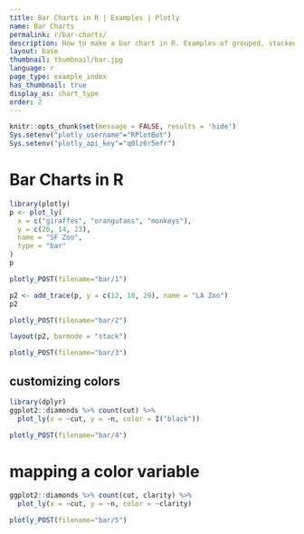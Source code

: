 ```yaml
---
title: Bar Charts in R | Examples | Plotly
name: Bar Charts
permalink: r/bar-charts/
description: How to make a bar chart in R. Examples of grouped, stacked, overlaid, and colored bar charts.
layout: base
thumbnail: thumbnail/bar.jpg
language: r
page_type: example_index
has_thumbnail: true
display_as: chart_type
order: 2
---
```


```r
knitr::opts_chunk$set(message = FALSE, results = 'hide')
Sys.setenv("plotly_username"="RPlotBot")
Sys.setenv("plotly_api_key"="q0lz6r5efr")
```

# Bar Charts in R

```r
library(plotly)
p <- plot_ly(
  x = c("giraffes", "orangutans", "monkeys"),
  y = c(20, 14, 23),
  name = "SF Zoo",
  type = "bar"
)
p
```

```r
plotly_POST(filename="bar/1")
```

```r
p2 <- add_trace(p, y = c(12, 18, 29), name = "LA Zoo")
p2
```

```r
plotly_POST(filename="bar/2")
```

```r
layout(p2, barmode = "stack")
```

```r
plotly_POST(filename="bar/3")
```

## customizing colors

```r
library(dplyr)
ggplot2::diamonds %>% count(cut) %>%
  plot_ly(x = ~cut, y = ~n, color = I("black"))
```

```r
plotly_POST(filename="bar/4")
```

# mapping a color variable

```r
ggplot2::diamonds %>% count(cut, clarity) %>%
  plot_ly(x = ~cut, y = ~n, color = ~clarity)
```

```r
plotly_POST(filename="bar/5")
```

